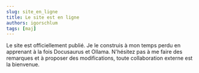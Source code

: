 ```yaml
---
slug: site_en_ligne
title: Le site est en ligne
authors: igorschlum
tags: [maj]
---
```



Le site est officiellement publié. Je le construis à mon temps perdu en apprenant à la fois Docusaurus et Ollama. N'hésitez pas à me faire des remarques et à proposer des modifications, toute collaboration externe est la bienvenue.